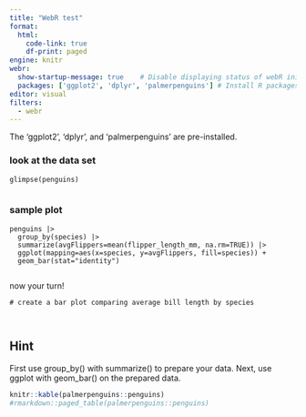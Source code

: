 ```yaml
---
title: "WebR test"
format: 
  html:
    code-link: true
    df-print: paged
engine: knitr
webr: 
  show-startup-message: true    # Disable displaying status of webR initialization
  packages: ['ggplot2', 'dplyr', 'palmerpenguins'] # Install R packages on document open
editor: visual
filters: 
  - webr
---
```


The 'ggplot2', 'dplyr', and 'palmerpenguins' are pre-installed.

### look at the data set

```webr-r

glimpse(penguins)


```

### sample plot

```webr-r

penguins |>
  group_by(species) |>
  summarize(avgFlippers=mean(flipper_length_mm, na.rm=TRUE)) |>
  ggplot(mapping=aes(x=species, y=avgFlippers, fill=species)) +
  geom_bar(stat="identity")


```

now your turn! 

```webr-r
# create a bar plot comparing average bill length by species



```


::: {.callout-tip collapse="true"}
## Hint

First use group_by() with summarize() to prepare your data.
Next, use ggplot with geom_bar() on the prepared data.
```r
knitr::kable(palmerpenguins::penguins)
#rmarkdown::paged_table(palmerpenguins::penguins)
```

:::


